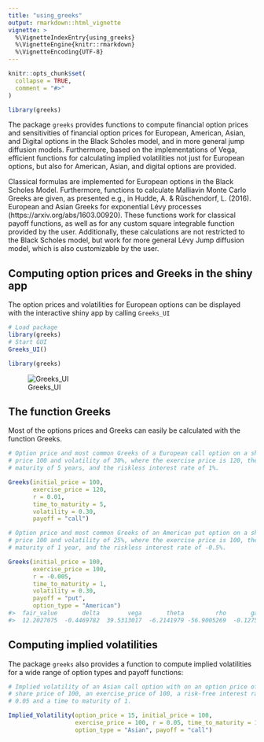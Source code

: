 ```yaml
---
title: "using_greeks"
output: rmarkdown::html_vignette
vignette: >
  %\VignetteIndexEntry{using_greeks}
  %\VignetteEngine{knitr::rmarkdown}
  %\VignetteEncoding{UTF-8}
---
```


```r
knitr::opts_chunk$set(
  collapse = TRUE,
  comment = "#>"
)
```

```r
library(greeks)
```

The package `greeks` provides functions to compute financial option prices and
sensitivities of financial option prices for European, American, Asian, and
Digital options in the Black Scholes model, and in more general jump diffusion
models.
Furthermore, based on the implementations of Vega, efficient functions for
calculating implied volatilities not just for European options, but also for
American, Asian, and digital options are provided.

Classical formulas are implemented for European options in the Black Scholes
Model. 
Furthermore, functions to calculate Malliavin Monte Carlo Greeks are given, as
presented e.g., in Hudde, A. & Rüschendorf, L. (2016). 
European and Asian Greeks for exponential Lévy processes
(https://arxiv.org/abs/1603.00920).
These functions work for classical payoff functions, as well as for any custom
square integrable function provided by the user.
Additionally, these calculations are not restricted to the Black Scholes model,
but work for more general Lévy Jump diffusion model, which is also customizable
by the user.

## Computing option prices and Greeks in the shiny app

The option prices and volatilities for European options can be displayed with
the interactive shiny app by calling `Greeks_UI`


```r
# Load package
library(greeks)
# Start GUI
Greeks_UI()
```

```r
library(greeks)
```

![Greeks_UI](Greeks_UI.png)

## The function Greeks

Most of the options prices and Greeks can easily be calculated with the function
Greeks.

```r
# Option price and most common Greeks of a European call option on a share with
# price 100 and volatility of 30%, where the exercise price is 120, the time to
# maturity of 5 years, and the riskless interest rate of 1%.

Greeks(initial_price = 100,
       exercise_price = 120,
       r = 0.01,
       time_to_maturity = 5,
       volatility = 0.30,
       payoff = "call")
```


```r
# Option price and most common Greeks of an American put option on a share with
# price 100 and volatility of 25%, where the exercise price is 100, the time to
# maturity of 1 year, and the riskless interest rate of -0.5%.

Greeks(initial_price = 100,
       exercise_price = 100,
       r = -0.005,
       time_to_maturity = 1,
       volatility = 0.30,
       payoff = "put",
       option_type = "American")
#>  fair_value       delta        vega       theta         rho       gamma 
#>  12.2027075  -0.4469782  39.5313017  -6.2141979 -56.9005269  -0.1275472
```
    
## Computing implied volatilities

The package `greeks` also provides a function to compute implied volatilities for a wide range of option types and payoff functions:

```r
# Implied volatility of an Asian call option with on an option price of 15, a
# share price of 100, an exercise_price of 100, a risk-free interest rate of
# 0.05 and a time to maturity of 1.

Implied_Volatility(option_price = 15, initial_price = 100,
                   exercise_price = 100, r = 0.05, time_to_maturity = 1,
                   option_type = "Asian", payoff = "call")
```
